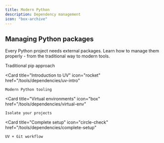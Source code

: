 ```yaml
---
title: Modern Python
description: Dependency management
icon: "box-archive"
---
```


## Managing Python packages

Every Python project needs external packages. Learn how to manage them properly - from the traditional way to modern tools.

<CardGroup cols={2}>
  <Card
    title="Requirements.txt"
    icon="file-lines"
    href="/tools/dependencies/requirements"
  >
    Traditional pip approach
  </Card>
  
  <Card
    title="Introduction to UV"
    icon="rocket"
    href="/tools/dependencies/uv-intro"
  >
    Modern Python tooling
  </Card>
  
  <Card
    title="Virtual environments"
    icon="box"
    href="/tools/dependencies/virtual-env"
  >
    Isolate your projects
  </Card>
  
  <Card
    title="Complete setup"
    icon="circle-check"
    href="/tools/dependencies/complete-setup"
  >
    UV + Git workflow
  </Card>
</CardGroup>